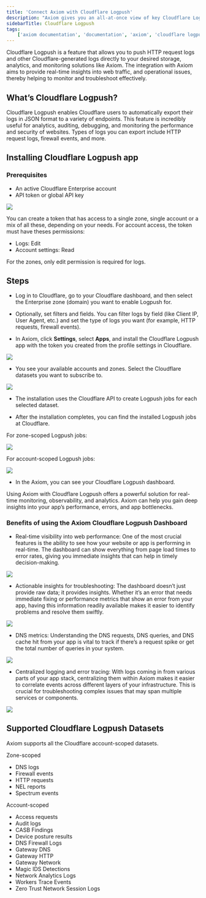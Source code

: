 ```yaml
---
title: 'Connect Axiom with Cloudflare Logpush'
description: "Axiom gives you an all-at-once view of key Cloudflare Logpush metrics and logs, out of the box, with our dynamic Cloudflare Logpush dashboard."
sidebarTitle: Cloudflare Logpush
tags:
    ['axiom documentation', 'documentation', 'axiom', 'cloudflare logpush', 'requests', 'edge network', 'route trigger', 'cloudflare']
---
```


Cloudflare Logpush is a feature that allows you to push HTTP request logs and other Cloudflare-generated logs directly to your desired storage, analytics, and monitoring solutions like Axiom. The integration with Axiom aims to provide real-time insights into web traffic, and operational issues, thereby helping to monitor and troubleshoot effectively.

## What’s Cloudflare Logpush?

Cloudflare Logpush enables Cloudflare users to automatically export their logs in JSON format to a variety of endpoints. This feature is incredibly useful for analytics, auditing, debugging, and monitoring the performance and security of websites. Types of logs you can export include HTTP request logs, firewall events, and more.

## Installing Cloudflare Logpush app

### Prerequisites

- An active Cloudflare Enterprise account
- API token or global API key

<Frame caption="Logpush on zones">
  <img src="/doc-assets/shots/api-token-permissions.png" />
</Frame>

You can create a token that has access to a single zone, single account or a mix of all these, depending on your needs. For account access, the token must
have theses permissions:
  - Logs: Edit
  - Account settings: Read

For the zones, only edit permission is required for logs.

## Steps

- Log in to Cloudflare, go to your Cloudflare dashboard, and then select the Enterprise zone (domain) you want to enable Logpush for.

- Optionally, set filters and fields. You can filter logs by field (like Client IP, User Agent, etc.) and set the type of logs you want (for example, HTTP requests, firewall events).

- In Axiom, click **Settings**, select **Apps**, and install the Cloudflare Logpush app with the token you created from the profile settings in Cloudflare.

<Frame caption="Install CloudFlare Logpush App">
  <img src="/doc-assets/shots/axiom-install-cloudflare-logpush.png" />
</Frame>

- You see your available accounts and zones. Select the Cloudflare datasets you want to subscribe to.

<Frame caption="Install CloudFlare Logpush App">
  <img src="/doc-assets/shots/cloudflare-datasets-selection.png" />
</Frame>

- The installation uses the Cloudflare API to create Logpush jobs for each selected dataset.

- After the installation completes, you can find the installed Logpush jobs at Cloudflare.

For zone-scoped Logpush jobs:
<Frame caption="CloudFlare Logpush on zone level">
  <img src="/doc-assets/shots/status-logpush-job-zone-scoped.png" />
</Frame>

For account-scoped Logpush jobs:
<Frame caption="CloudFlare Logpush on account level">
  <img src="/doc-assets/shots/status-logpush-job-account-scoped.png" />
</Frame>

- In the Axiom, you can see your Cloudflare Logpush dashboard.

Using Axiom with Cloudflare Logpush offers a powerful solution for real-time monitoring, observability, and analytics. Axiom can help you gain deep insights into your app’s performance, errors, and app bottlenecks.

### Benefits of using the Axiom Cloudflare Logpush Dashboard 

- Real-time visibility into web performance: One of the most crucial features is the ability to see how your website or app is performing in real-time. The dashboard can show everything from page load times to error rates, giving you immediate insights that can help in timely decision-making.

<Frame caption="CloudFlare Logpush on account level">
  <img src="/doc-assets/shots/realtime-dashboard-performance.png" />
</Frame>

- Actionable insights for troubleshooting: The dashboard doesn’t just provide raw data; it provides insights. Whether it’s an error that needs immediate fixing or performance metrics that show an error from your app, having this information readily available makes it easier to identify problems and resolve them swiftly.

<Frame caption="CloudFlare Logpush on account level">
  <img src="/doc-assets/shots/acitonable-insights-cloudflare-dashboard.png" />
</Frame>

- DNS metrics: Understanding the DNS requests, DNS queries, and DNS cache hit from your app is vital to track if there’s a request spike or get the total number of queries in your system.

<Frame caption="DNS metrics">
  <img src="/doc-assets/shots/dns-metrics-dashboard.png" />
</Frame>

- Centralized logging and error tracing: With logs coming in from various parts of your app stack, centralizing them within Axiom makes it easier to correlate events across different layers of your infrastructure. This is crucial for troubleshooting complex issues that may span multiple services or components.

<Frame caption="Centralized logging and error tracing">
  <img src="/doc-assets/shots/centralized-logging-error-tracing.png" />
</Frame>

## Supported Cloudflare Logpush Datasets

Axiom supports all the Cloudflare account-scoped datasets.

Zone-scoped
- DNS logs
- Firewall events
- HTTP requests
- NEL reports
- Spectrum events

Account-scoped
- Access requests
- Audit logs
- CASB Findings
- Device posture results
- DNS Firewall Logs
- Gateway DNS
- Gateway HTTP
- Gateway Network
- Magic IDS Detections
- Network Analytics Logs
- Workers Trace Events
- Zero Trust Network Session Logs